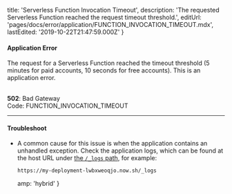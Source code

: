 
  title: 'Serverless Function Invocation Timeout',
  description:
    'The requested Serverless Function reached the request timeout threshold.',
  editUrl: 'pages/docs/error/application/FUNCTION_INVOCATION_TIMEOUT.mdx',
  lastEdited: '2019-10-22T21:47:59.000Z'
}

#### Application Error

The request for a Serverless Function reached the timeout threshold (5 minutes for paid accounts, 10 seconds for free accounts). This is an application error.

<br />

<Note label={false}>
  <b>502</b>: Bad Gateway
  <br />
  Code: <InlineCode>FUNCTION_INVOCATION_TIMEOUT</InlineCode>
</Note>

---

#### Troubleshoot

- A common cause for this issue is when the application contains an unhandled exception. Check the application logs, which can be found at the host URL under [the `/_logs` path](/docs/v2/advanced/platform/deployments/#logs-view), for example:
  ```
  https://my-deployment-lwbxweoqjo.now.sh/_logs
  ```


  amp: 'hybrid'
}
